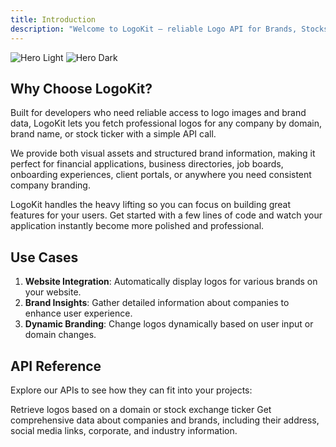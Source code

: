 ```yaml
---
title: Introduction
description: "Welcome to LogoKit – reliable Logo API for Brands, Stocks, ETFs & more. Seamlessly integrate logo images and brand data into your application in seconds."
---
```


<img className="block dark:hidden" src="/images/hero.png" alt="Hero Light" />
<img className="hidden dark:block" src="/images/hero.png" alt="Hero Dark" />

## Why Choose LogoKit?

Built for developers who need reliable access to logo images and brand data, LogoKit lets you fetch professional logos for any company by domain, brand name, or stock ticker with a simple API call.

We provide both visual assets and structured brand information, making it perfect for financial applications, business directories, job boards, onboarding experiences, client portals, or anywhere you need consistent company branding.

LogoKit handles the heavy lifting so you can focus on building great features for your users.
Get started with a few lines of code and watch your application instantly become more polished and professional.

## Use Cases

1. **Website Integration**: Automatically display logos for various brands on your website.
2. **Brand Insights**: Gather detailed information about companies to enhance user experience.
3. **Dynamic Branding**: Change logos dynamically based on user input or domain changes.

## API Reference

Explore our APIs to see how they can fit into your projects:

<CardGroup cols={2}>
  <Card title="Logo API" icon="image" href="/api-reference/logo-API">
    Retrieve logos based on a domain or stock exchange ticker
  </Card>
  <Card
    title="Brand API"
    icon="code"
    href="https://mintlify.com/docs/development"
  >
    Get comprehensive data about companies and brands, including their address,
    social media links, corporate, and industry information.
  </Card>
</CardGroup>
